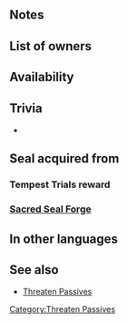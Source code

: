 {{SkillPage Tabs}}{{Passive
|name=Threat. Atk/Def
|type=C
|exclusive=0
|canUseMove={{MoveList|All}}
|properties=random_owner
|canUseWeapon={{WeaponList|All}}
|1name=Threat. Atk/Def 1
|alt1name=Threat. Atk Def 1
|1tagid=SID_攻撃守備の威嚇1
|1effect=At start of turn, inflicts Atk/Def-3 on foes within 2 spaces through their next actions.
|1required=Threaten Atk 1;Threaten Def 1
|1cost=100
|1promotionRarity=5
|1promotionTier=1
|2name=Threat. Atk/Def 2
|alt2name=Threat. Atk Def 2
|2tagid=SID_攻撃守備の威嚇2
|2effect=At start of turn, inflicts Atk/Def-4 on foes within 2 spaces through their next actions.
|2cost=200
|2next=-
|3name=Threat. Atk/Def 3
|alt3name=Threat. Atk Def 3
|3tagid=SID_攻撃守備の威嚇3
|3effect=At start of turn, if unit is within 2 spaces of a foe, grants Atk/Def+5 to unit for 1 turn and inflicts Atk/Def-5 on foes within 2 spaces through their next actions.
|3cost=300
|properties1=random_owner
|properties2=random_inherit_base,random_owner
|properties3=random_inherit_base,random_owner
}}
==Notes==
{{Bonuses|name=Threat. Atk/Def 3}}
{{Penalties}}

==List of owners==
{{Skill Hero List}}
{{NoInheritHeroes}}

==Availability==
{{PassiveFocusList}}
{{PassiveDistributionList}}
{{PassiveCombatManualList}}
==Trivia==
*
==Seal acquired from==
===Tempest Trials reward===
{{Tempest Trials seal reward}}
===[[Sacred Seal Forge]]===
{{SealCosts
|seals=Threat. Atk/Def 1;Threat. Atk/Def 2
|badgeColor=Verdant
|costs1=20;100;20
|costs2=400;1000;100
}}
==In other languages==
{{OtherLanguages
|english=Threat. Atk/Def
|japanese=攻撃守備の威嚇
|german=Agr./Ver. gefähr.
|spanishEU=Reducir Ata/Def
|spanishLA=Red. Atq./Def.
|french=Atq/Déf réduites
|italian=Mina Att/Dif
|chineseTW=攻擊防守的威嚇
|portuguese=Atq./Def. minaz
}}
==See also==
* [[Threaten Passives]]
{{Passives Navbox|C}}
[[Category:Threaten Passives]]
{{Seals Navbox}}